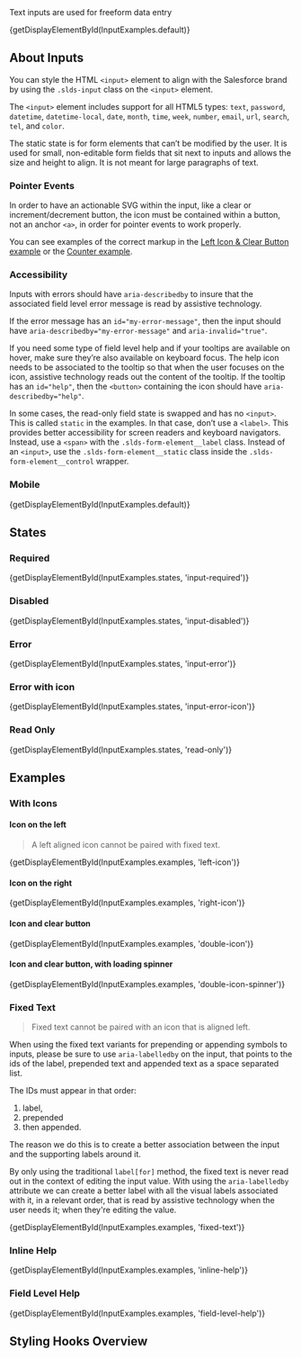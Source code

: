 
<div className="doc lead">Text inputs are used for freeform data entry</div>

<CodeView exampleOnly>{getDisplayElementById(InputExamples.default)}</CodeView>

## About Inputs

You can style the HTML `<input>` element to align with the Salesforce brand by using the `.slds-input` class on the `<input>` element.

The `<input>` element includes support for all HTML5 types: `text`,
`password`, `datetime`, `datetime-local`, `date`, `month`, `time`, `week`,
`number`, `email`, `url`, `search`, `tel`, and `color`.

The static state is for form elements that can’t be modified by the user. It is used for small, non-editable form fields that sit next to inputs and allows the size and height to align. It is not meant for large paragraphs of text.

### Pointer Events

In order to have an actionable SVG within the input, like a clear or increment/decrement button, the icon must be contained within a button, not an anchor `<a>`, in order for pointer events to work properly.

You can see examples of the correct markup in the [Left Icon & Clear Button example](/components/input/?example=double-icon&variant=base) or the [Counter example](/components/input/?example=increment-decrement-counter&variant=base).

### Accessibility

Inputs with errors should have `aria-describedby` to insure that the associated field level error message is read by assistive technology.

If the error message has an `id="my-error-message"`, then the input should have `aria-describedby="my-error-message"` and `aria-invalid="true"`.

If you need some type of field level help and if your tooltips are available on hover, make sure they’re also available on keyboard focus. The help icon needs to be associated to the tooltip so that when the user focuses
on the icon, assistive technology reads out the content of the tooltip. If the tooltip has an `id="help"`, then the `<button>` containing the icon should have `aria-describedby="help"`.

In some cases, the read-only field state is swapped and has no `<input>`. This is called `static` in the examples. In that case, don’t use a `<label>`. This provides better accessibility for screen readers and keyboard navigators. Instead, use a `<span>` with the `.slds-form-element__label` class. Instead of an `<input>`, use the `.slds-form-element__static` class inside the `.slds-form-element__control` wrapper.

### Mobile

<MobileBlurb patternSpecificText="inputs will have an increased size to accommodate tapping with a finger instead of the more precise mouse cursor" />

<CodeView frameOnly frameTitle="Example mobile styles for inputs">{getDisplayElementById(InputExamples.default)}</CodeView>

## States

### Required

<CodeView>
  {getDisplayElementById(InputExamples.states, 'input-required')}
</CodeView>

### Disabled

<CodeView>
  {getDisplayElementById(InputExamples.states, 'input-disabled')}
</CodeView>

### Error

<CodeView>
  {getDisplayElementById(InputExamples.states, 'input-error')}
</CodeView>

### Error with icon

<CodeView>
  {getDisplayElementById(InputExamples.states, 'input-error-icon')}
</CodeView>

### Read Only

<CodeView>{getDisplayElementById(InputExamples.states, 'read-only')}</CodeView>

## Examples

### With Icons

#### Icon on the left

<Blockquote type="warning">
  <p>A left aligned icon cannot be paired with fixed text.</p>
</Blockquote>

<CodeView>
  {getDisplayElementById(InputExamples.examples, 'left-icon')}
</CodeView>

#### Icon on the right

<CodeView>
  {getDisplayElementById(InputExamples.examples, 'right-icon')}
</CodeView>

#### Icon and clear button

<CodeView>
  {getDisplayElementById(InputExamples.examples, 'double-icon')}
</CodeView>

#### Icon and clear button, with loading spinner

<CodeView>
  {getDisplayElementById(InputExamples.examples, 'double-icon-spinner')}
</CodeView>

### Fixed Text

<Blockquote type="warning">
  <p>Fixed text cannot be paired with an icon that is aligned left.</p>
</Blockquote>

When using the fixed text variants for prepending or appending symbols to inputs, please be sure to use `aria-labelledby` on the input, that points to the ids of the label, prepended text and appended text as a space separated list.

The IDs must appear in that order:

1. label,
2. prepended
3. then appended.

The reason we do this is to create a better association between the input and the supporting labels around it.

By only using the traditional `label[for]` method, the fixed text is never read out in the context of editing the input value. With using the `aria-labelledby` attribute we can create a better label with all the visual labels associated with it, in a relevant order, that is read by assistive technology when the user needs it; when they're editing the value.

<CodeView>
  {getDisplayElementById(InputExamples.examples, 'fixed-text')}
</CodeView>

### Inline Help

<CodeView>
  {getDisplayElementById(InputExamples.examples, 'inline-help')}
</CodeView>

### Field Level Help

<CodeView>
  {getDisplayElementById(InputExamples.examples, 'field-level-help')}
</CodeView>

## Styling Hooks Overview

<StylingHooksTable name="input" type="component" />

